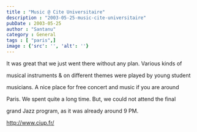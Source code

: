```yaml
---
title : "Music @ Cite Universitaire"
description : "2003-05-25-music-cite-universitaire"
pubDate : 2003-05-25
author : "Santanu"
category : General
tags : [ "paris",]
image : {'src': '', 'alt': ''}
---
```

It was great that we just went there without any plan. Various kinds of

musical instruments & on different themes were played by young student

musicians. A nice place for free concert and music if you are around

Paris. We spent quite a long time. But, we could not attend the final

grand Jazz program, as it was already around 9 PM.



http://www.ciup.fr/
